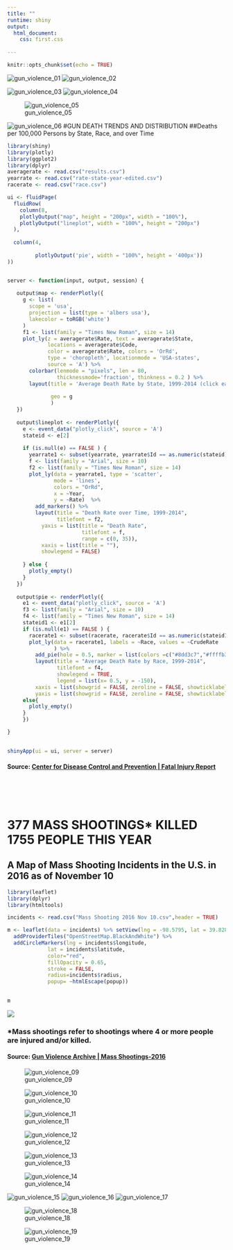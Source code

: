 ---
title: ""
runtime: shiny
output: 
  html_document:
    css: first.css
  
---

```{r setup, include=FALSE}
knitr::opts_chunk$set(echo = TRUE)
```
![gun_violence_01](images/gun_violence_us_2017-01.png)
![gun_violence_02](images/gun_violence_us_2017-02.png)

![gun_violence_03](images/gun_violence_us_2017-03.png)
![gun_violence_04](images/gun_violence_us_2017-04.png)

![gun_violence_05](images/gun_violence_us_2017-05.png)

![gun_violence_06](images/gun_violence_us_2017-06.png)
#GUN DEATH TRENDS AND DISTRIBUTION
##Deaths per 100,000 Persons by State, Race, and over Time
```{r plot2, echo=FALSE, message=FALSE, warning=FALSE}
library(shiny)
library(plotly)
library(ggplot2)
library(dplyr)
averagerate <- read.csv("results.csv")
yearrate <- read.csv("rate-state-year-edited.csv")
racerate <- read.csv("race.csv")

ui <- fluidPage(
  fluidRow(
    column(8,
    plotlyOutput("map", height = "200px", width = "100%"),
    plotlyOutput("lineplot", width = "100%", height = "200px")       
  ),
  
  column(4,
        
         plotlyOutput('pie', width = "100%", height = '400px'))
))


server <- function(input, output, session) {
   
   output$map <- renderPlotly({
     g <- list(
       scope = 'usa',
       projection = list(type = 'albers usa'),
       lakecolor = toRGB('white')
     )
     f1 <- list(family = "Times New Roman", size = 14)
     plot_ly(z = averagerate$Rate, text = averagerate$State, 
             locations = averagerate$Code,
             color = averagerate$Rate, colors = 'OrRd',
             type = 'choropleth', locationmode = 'USA-states',
             source = 'A') %>%
       colorbar(lenmode = "pixels", len = 80, 
                thicknessmode='fraction', thinkness = 0.2 ) %>%
       layout(title = 'Average Death Rate by State, 1999-2014 (click each state to see the breakdown)',titlefont = f1,
              
              geo = g
              )
   })
   
   output$lineplot <- renderPlotly({
     e <- event_data("plotly_click", source = 'A')
     stateid <- e[2]
    
     if (is.null(e) == FALSE ) {
       yearrate1 <- subset(yearrate, yearrate$Id == as.numeric(stateid)+1)
       f <- list(family = "Arial", size = 10)
       f2 <- list(family = "Times New Roman", size = 14)
       plot_ly(data = yearrate1, type = 'scatter',
               mode = 'lines',
               colors = "OrRd",
               x = ~Year, 
               y = ~Rate)  %>%
         add_markers() %>%
         layout(title = "Death Rate over Time, 1999-2014", 
                titlefont = f2,
           yaxis = list(title = "Death Rate",
                        titlefont = f,
                        range = c(0, 35)),
           xaxis = list(title = ""),
           showlegend = FALSE)
      
     } else {
       plotly_empty()
     }
   })
   
   output$pie <- renderPlotly({
     e1 <- event_data("plotly_click", source = 'A')
     f3 <- list(family = "Arial", size = 10)
     f4 <- list(family = "Times New Roman", size = 14)
     stateid1 <- e1[2]
     if (is.null(e1) == FALSE ) {
       racerate1 <- subset(racerate, racerate$Id == as.numeric(stateid1)+1)
       plot_ly(data = racerate1, labels = ~Race, values = ~CrudeRate 
               ) %>%
         add_pie(hole = 0.5, marker = list(colors =c("#8dd3c7","#ffffb3","#bebada","#fb8072"))) %>%
         layout(title = "Average Death Rate by Race, 1999-2014",  
                titlefont = f4,
                showlegend = TRUE,
                legend = list(x= 0.5, y = -150),
         xaxis = list(showgrid = FALSE, zeroline = FALSE, showticklabels = FALSE),
         yaxis = list(showgrid = FALSE, zeroline = FALSE, showticklabels = FALSE))}
     else{
       plotly_empty()
     }
     })

}

 
shinyApp(ui = ui, server = server)
```
<h4> Source: [Center for Disease Control and Prevention | Fatal Injury Report](https://www.cdc.gov/injury/wisqars/fatal_injury_reports.html) </h4>

<br>
<br>
<br>

<h1>377 MASS SHOOTINGS* KILLED 1755 PEOPLE THIS YEAR </h1>
<h2>A Map of Mass Shooting Incidents in the U.S. in 2016 as of November 10 </h2>

```{r plot, echo=FALSE, message=FALSE, warning=FALSE, fig.align='right', fig.width=9.5, fig.height=4}
library(leaflet)
library(dplyr)
library(htmltools)

incidents <- read.csv("Mass Shooting 2016 Nov 10.csv",header = TRUE)

m <- leaflet(data = incidents) %>% setView(lng = -98.5795, lat = 39.8282, zoom = 4) %>% 
  addProviderTiles("OpenStreetMap.BlackAndWhite") %>% 
  addCircleMarkers(lng = incidents$longitude, 
             lat = incidents$latitude,
             color="red",
             fillOpacity = 0.65,
             stroke = FALSE,
             radius=incidents$radius,
             popup= ~htmlEscape(popup)) 
  

m

```
<img src="Rplot08-01.png" align="middle">
<br>
<h3> *Mass shootings refer to shootings where 4 or more people are injured and/or killed. </h3>
<h4> Source: [Gun Violence Archive | Mass Shootings-2016](http://www.gunviolencearchive.org/reports/mass-shooting)</h4>

![gun_violence_09](images/gun_violence_us_2017-09.png)

![gun_violence_10](images/gun_violence_us_2017-10.png)

![gun_violence_11](images/gun_violence_us_2017-11.png)

![gun_violence_12](images/gun_violence_us_2017-12.png)

![gun_violence_13](images/gun_violence_us_2017-13.png)

![gun_violence_14](images/gun_violence_us_2017-14.png)

![gun_violence_15](images/gun_violence_us_2017-15.png)
![gun_violence_16](images/gun_violence_us_2017-16.png)
![gun_violence_17](images/gun_violence_us_2017-17.png)

![gun_violence_18](images/gun_violence_us_2017-18.png)

![gun_violence_19](images/gun_violence_us_2017-19.png)
